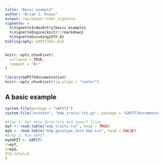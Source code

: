 ```yaml
---
title: "Basic example"
author: "Brian J. Knaus"
output: rmarkdown::html_vignette
vignette: >
  %\VignetteIndexEntry{basic_example}
  %\VignetteEngine{knitr::rmarkdown}
  %\VignetteEncoding{UTF-8}
bibliography: GAPIT3doc.bib
---
```


```r
knitr::opts_chunk$set(
  collapse = TRUE,
  comment = "#>"
)
```


```r
library(GAPIT3documentation)
knitr::opts_chunk$set(fig.align = "center")
```



## A basic example


```r
system.file(package = "GAPIT3")
system.file("extdata", "mdp_traits.txt.gz", package = "GAPIT3documentation")

#Step 1: Set data directory and import files
myY <- read.table("mdp_traits.txt", head = TRUE)
myG <- read.table("mdp_genotype_test.hmp.txt", head = FALSE)
#Step 2: Run GAPIT
myGAPIT <- GAPIT(
Y=myY,
G=myG,
PCA.total=3
)
```






